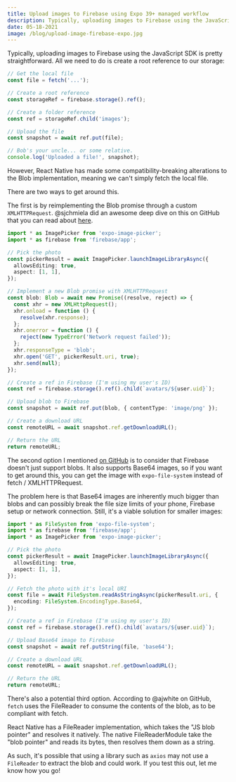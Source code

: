 ```yaml
---
title: Upload images to Firebase using Expo 39+ managed workflow
description: Typically, uploading images to Firebase using the JavaScript SDK is pretty straightforward. In Expo, it's a bit trickier.
date: 05-18-2021
image: /blog/upload-image-firebase-expo.jpg
---
```


Typically, uploading images to Firebase using the JavaScript SDK is pretty straightforward. All we need to do is create a root reference to our storage:

```js
// Get the local file
const file = fetch('...');

// Create a root reference
const storageRef = firebase.storage().ref();

// Create a folder reference
const ref = storageRef.child('images');

// Upload the file
const snapshot = await ref.put(file);

// Bob's your uncle... or some relative.
console.log('Uploaded a file!', snapshot);
```

However, React Native has made some compatibility-breaking alterations to the Blob implementation, meaning we can't simply fetch the local file.

There are two ways to get around this.

The first is by reimplementing the Blob promise through a custom `XMLHTTPRequest`. @sjchmiela did an awesome deep dive on this on GitHub that you can read about [here](https://github.com/expo/expo/issues/2402#issuecomment-443726662).

```ts
import * as ImagePicker from 'expo-image-picker';
import * as firebase from 'firebase/app';

// Pick the photo
const pickerResult = await ImagePicker.launchImageLibraryAsync({
  allowsEditing: true,
  aspect: [1, 1],
});

// Implement a new Blob promise with XMLHTTPRequest
const blob: Blob = await new Promise((resolve, reject) => {
  const xhr = new XMLHttpRequest();
  xhr.onload = function () {
    resolve(xhr.response);
  };
  xhr.onerror = function () {
    reject(new TypeError('Network request failed'));
  };
  xhr.responseType = 'blob';
  xhr.open('GET', pickerResult.uri, true);
  xhr.send(null);
});

// Create a ref in Firebase (I'm using my user's ID)
const ref = firebase.storage().ref().child(`avatars/${user.uid}`);

// Upload blob to Firebase
const snapshot = await ref.put(blob, { contentType: 'image/png' });

// Create a download URL
const remoteURL = await snapshot.ref.getDownloadURL();

// Return the URL
return remoteURL;
```

The second option I mentioned [on GitHub](https://github.com/expo/expo/issues/10394#issuecomment-700509863) is to consider that Firebase doesn't just support blobs. It also supports Base64 images, so if you want to get around this, you can get the image with `expo-file-system` instead of fetch / XMLHTTPRequest.

The problem here is that Base64 images are inherently much bigger than blobs and can possibly break the file size limits of your phone, Firebase setup or network connection. Still, it's a viable solution for smaller images:

```ts
import * as FileSystem from 'expo-file-system';
import * as firebase from 'firebase/app';
import * as ImagePicker from 'expo-image-picker';

// Pick the photo
const pickerResult = await ImagePicker.launchImageLibraryAsync({
  allowsEditing: true,
  aspect: [1, 1],
});

// Fetch the photo with it's local URI
const file = await FileSystem.readAsStringAsync(pickerResult.uri, {
  encoding: FileSystem.EncodingType.Base64,
});

// Create a ref in Firebase (I'm using my user's ID)
const ref = firebase.storage().ref().child(`avatars/${user.uid}`);

// Upload Base64 image to Firebase
const snapshot = await ref.putString(file, 'base64');

// Create a download URL
const remoteURL = await snapshot.ref.getDownloadURL();

// Return the URL
return remoteURL;
```

There's also a potential third option. According to @ajwhite on GitHub, `fetch` uses the FileReader to consume the contents of the blob, as to be compliant with fetch.

React Native has a FileReader implementation, which takes the "JS blob pointer" and resolves it natively. The native FileReaderModule take the "blob pointer" and reads its bytes, then resolves them down as a string.

As such, it's possible that using a library such as `axios` may not use a `FileReader` to extract the blob and could work. If you test this out, let me know how you go!
